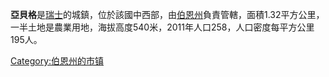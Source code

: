 '''亞貝格'''是[[瑞士|瑞士]]的城鎮，位於該國中西部，由[[伯恩州|伯恩州]]負責管轄，面積1.32平方公里，一半土地是農業用地，海拔高度540米，2011年人口258，人口密度每平方公里195人。

{{Switzerland-geo-stub}}
[[Category:伯恩州的市镇|Category:伯恩州的市镇]]